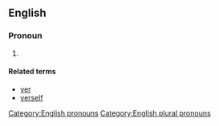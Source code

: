 ==English==

===Pronoun===
{{head|en}}

# {{context|nonstandard|or|dialectal|lang=en}} {{alternative form of|yourselves|lang=en}}

====Related terms====
* [[yer]]
* [[yerself]]

[[Category:English pronouns]]
[[Category:English plural pronouns]]